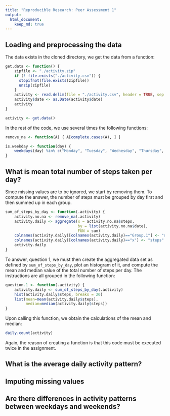 ```yaml
---
title: "Reproducible Research: Peer Assessment 1"
output: 
  html_document:
    keep_md: true
---
```



## Loading and preprocessing the data

The data exists in the cloned directory, we get the data from a function:

```r
get.data <- function() {
    zipfile <- "./activity.zip"
    if (! file.exists("./activity.csv")) {
      stopifnot(file.exists(zipfile))
      unzip(zipfile)
    }
    activity <- read.delim(file = "./activity.csv", header = TRUE, sep = ",")
    activity$date <- as.Date(activity$date)
    activity
}

activity <- get.data()
```

In the rest of the code, we use several times the following functions:

```r
remove_na <- function(A) { A[complete.cases(A), ] }

is.weekday <- function(day) {
    weekdays(day) %in% c("Monday", "Tuesday", "Wednesday", "Thursday", "Friday")
}
```




## What is mean total number of steps taken per day?

Since missing values are to be ignored, we start by removing them.
To compute the answer, the number of steps must be grouped by day first and then summed up in each group.

```r
sum_of_steps_by_day <- function(.activity) {
    activity.no.na <- remove_na(.activity)
    activity.daily <- aggregate(x = activity.no.na$steps,
                                by = list(activity.no.na$date),
                                FUN = sum)
    colnames(activity.daily)[colnames(activity.daily)=="Group.1"] <- "date"
    colnames(activity.daily)[colnames(activity.daily)=="x"] <- "steps"
    activity.daily
}
```

To answer, question 1, we must then create the aggregated data set as defined by `sum_of_steps_by_day`,
plot an histogram of it, and compute the mean and median value of the total number of steps per day.
The instructions are all grouped in the following function:

```r
question.1 <- function(.activity) {
    activity.daily <- sum_of_steps_by_day(.activity)
    hist(activity.daily$steps, breaks = 20)
    list(mean=mean(activity.daily$steps),
         median=median(activity.daily$steps))
}
```

Upon calling this function, we obtain the calculations of the mean and median:

```r
daily.count(activity)
```

Again, the reason of creating a function is that this code must be executed twice in the assignment.



## What is the average daily activity pattern?



## Imputing missing values



## Are there differences in activity patterns between weekdays and weekends?
